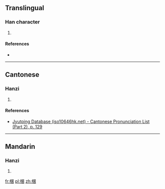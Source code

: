 ==Translingual==

===Han character===
{{Han char|rn=75|rad=木|as=08|sn=12|four=46900|canj=DWHD|ids=⿰木囷}}

# {{defn|Han|sort=木08}}

====References====
* {{Han ref|kx=0533.080|dkj=14947|dj=0921.080|hdz=21232.080|uh=68DE|ud=26846|bh=D9D0|bd=55760}}

----

==Cantonese==

===Hanzi===
{{yue-hanzi|jyut=[[gwan6]]|y=gwan6}}

# {{defn|lang=yue|sort=木08}}

====References====
* [http://www.iso10646hk.net/jp/document/download.jsp Jyutping Database (iso10646hk.net) - Cantonese Pronunciation List (Part 2), p. 129]

----

==Mandarin==

===Hanzi===
{{cmn-hanzi|pin=[[jùn]] ([[jun4]])|wg=chün<sup>4</sup>}}

# {{defn|lang=cmn|sort=木08}}

[[fr:棞]]
[[pl:棞]]
[[zh:棞]]